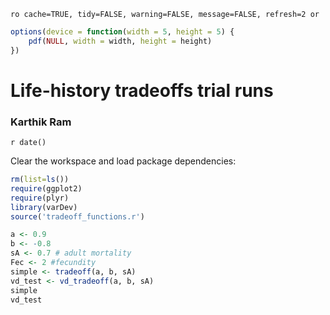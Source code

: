 `ro cache=TRUE, tidy=FALSE, warning=FALSE, message=FALSE, refresh=2 or`

``` r
options(device = function(width = 5, height = 5) {
    pdf(NULL, width = width, height = height)
})
````

# Life-history tradeoffs trial runs
### Karthik Ram
 `r date()`


Clear the workspace and load package dependencies:
``` r
rm(list=ls())
require(ggplot2)
require(plyr)
library(varDev)
source('tradeoff_functions.r')
````

```r
a <- 0.9
b <- -0.8
sA <- 0.7 # adult mortality
Fec <- 2 #fecundity
simple <- tradeoff(a, b, sA)
vd_test <- vd_tradeoff(a, b, sA)
simple
vd_test
````
